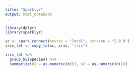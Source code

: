 ```yaml
---
title: "Sparklyr"
output: html_notebook
---
```


```r
library(dplyr)
library(sparklyr)

sc <- spark_connect(master = "local", version = "2.0.0")
iris_tbl <- copy_to(sc, iris, "iris")

iris_tbl %>%
  group_by(Species) %>%
  summarize(n1 = as.numeric(n()), n2 = as.numeric(n()))
```
